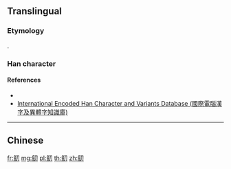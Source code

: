 {{character info/new}}
{{also|魛}}
==Translingual==

===Etymology===
{{Han simp|魛|f=魚|t=鱼}}.

===Han character===
{{Han char|rn=195|rad=鱼|as=2|sn=10|canj=NMSH|four=27120|ids=⿰鱼刀}}

====References====
* {{Han ref|hdz=74675.04|uh=9C7D}}
* [http://chardb.iis.sinica.edu.tw/char/26887 International Encoded Han Character and Variants Database (國際電腦漢字及異體字知識庫)]

----

==Chinese==
{{zh-see|魛}}

[[fr:鱽]]
[[mg:鱽]]
[[pl:鱽]]
[[th:鱽]]
[[zh:鱽]]